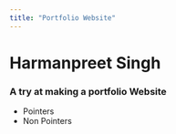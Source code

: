 ```yaml
---
title: "Portfolio Website"
---
```


# Harmanpreet Singh

### A try at making a portfolio Website

  - Pointers
  - Non Pointers
  
